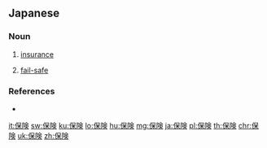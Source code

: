 ==Japanese==
{{ja-kanjitab|ほ|けん|yomi=o}}

===Noun===
{{ja-noun|ほけん|kyu=保險}}

# [[insurance]]
# {{sense|figuratively}} [[fail-safe]]

===References===
* {{R:Shogakukan}}

[[it:保険]]
[[sw:保険]]
[[ku:保険]]
[[lo:保険]]
[[hu:保険]]
[[mg:保険]]
[[ja:保険]]
[[pl:保険]]
[[th:保険]]
[[chr:保険]]
[[uk:保険]]
[[zh:保険]]